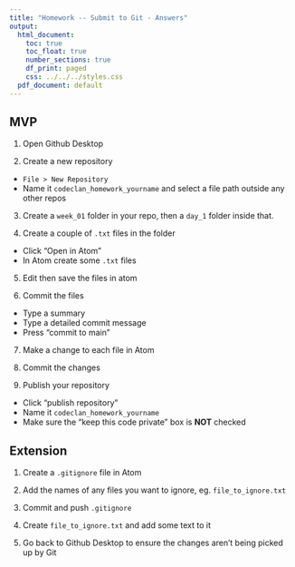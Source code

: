 ```yaml
---
title: "Homework -- Submit to Git - Answers"
output:
  html_document:
    toc: true
    toc_float: true
    number_sections: true
    df_print: paged
    css: ../../../styles.css
  pdf_document: default
---
```


## MVP 

1) Open Github Desktop

2) Create a new repository

  * `File > New Repository`
  * Name it `codeclan_homework_yourname` and select a file path outside any other repos

3) Create a `week_01` folder in your repo, then a `day_1` folder inside that.

4) Create a couple of `.txt` files in the folder

  * Click "Open in Atom"
  * In Atom create some `.txt` files

5) Edit then save the files in atom

6) Commit the files

  * Type a summary
  * Type a detailed commit message
  * Press "commit to main"

7) Make a change to each file in Atom

8) Commit the changes

9) Publish your repository

  * Click "publish repository"
  * Name it `codeclan_homework_yourname`
  * Make sure the "keep this code private" box is **NOT** checked



## Extension

1) Create a `.gitignore` file in Atom

2) Add the names of any files you want to ignore, eg. `file_to_ignore.txt`

3) Commit and push `.gitignore`

4) Create `file_to_ignore.txt` and add some text to it

5) Go back to Github Desktop to ensure the changes aren't being picked up by Git
